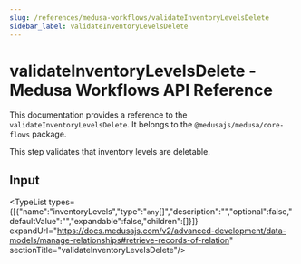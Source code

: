 ```yaml
---
slug: /references/medusa-workflows/validateInventoryLevelsDelete
sidebar_label: validateInventoryLevelsDelete
---
```



# validateInventoryLevelsDelete - Medusa Workflows API Reference

This documentation provides a reference to the `validateInventoryLevelsDelete`. It belongs to the `@medusajs/medusa/core-flows` package.

This step validates that inventory levels are deletable.

## Input

<TypeList types={[{"name":"inventoryLevels","type":"`any`[]","description":"","optional":false,"defaultValue":"","expandable":false,"children":[]}]} expandUrl="https://docs.medusajs.com/v2/advanced-development/data-models/manage-relationships#retrieve-records-of-relation" sectionTitle="validateInventoryLevelsDelete"/>
